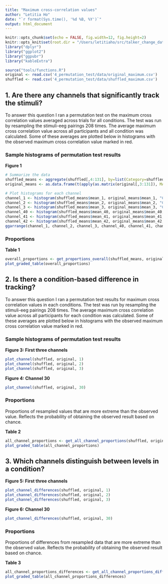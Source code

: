 ```yaml
---
title: "Maximum cross-correlation values"
author: "Letitia Ho"
date: "`r format(Sys.time(), '%d %B, %Y')`"
output: html_document
---
```


```r
knitr::opts_chunk$set(echo = FALSE, fig.width=12, fig.height=2)
knitr::opts_knit$set(root.dir = "/Users/letitiaho/src/talker_change_data_processing")
library("dplyr")
library("ggplot2")
library("ggpubr")
library("kableExtra")
```

```r
source("tools/functions.R")
original <- read.csv('4_permutation_test/data/original_maximum.csv')
shuffled <- read.csv('4_permutation_test/data/shuffled_maximum.csv')
```


## 1. Are there any channels that significantly track the stimuli?

To answer this question I ran a permutation test on the maximum cross correlation values averaged across trials for all conditions. The test was run by resampling the stimuli-eeg pairings 208 times. The average maximum cross correlation value across all participants and all condition was calculated. Some of these averages are plotted below in histograms with the observed maximum cross correlation value marked in red.

### Sample histograms of permutation test results

**Figure 1**

```r
# Summarize the data
shuffled_means <- aggregate(shuffled[,4:131], by=list(Category=shuffled$shuffle_number), FUN=mean)
original_means <- as.data.frame(t(apply(as.matrix(original[,3:131]), MARGIN = 2, mean)))

# Plot histograms for each channel
channel_1 <- histogram(shuffled_means$mean_1, original_means$mean_1, "Channel #1")
channel_2 <- histogram(shuffled_means$mean_2, original_means$mean_2, "Channel #2")
channel_3 <- histogram(shuffled_means$mean_3, original_means$mean_3, "Channel #3")
channel_40 <- histogram(shuffled_means$mean_40, original_means$mean_40, "Channel #40")
channel_41 <- histogram(shuffled_means$mean_41, original_means$mean_41, "Channel #41")
channel_42 <- histogram(shuffled_means$mean_42, original_means$mean_42, "Channel #42")
ggarrange(channel_1, channel_2, channel_3, channel_40, channel_41, channel_42, ncol = 6, nrow = 1)
```


### Proportions

**Table 1**

```r
overall_proportions <- get_proportions_overall(shuffled_means, original_means)
plot_graded_table(overall_proportions)
```





## 2. Is there a condition-based difference in tracking?

To answer this question I ran a permutation test results for maximum cross correlation values in each conditions. The test was run by resampling the stimuli-eeg pairings 208 times. The average maximum cross correlation value across all participants for each condition was calculated. Some of these averages are plotted below in histograms with the observed maximum cross correlation value marked in red.

### Sample histograms of permutation test results

**Figure 3: First three channels**

```r
plot_channel(shuffled, original, 1)
plot_channel(shuffled, original, 2)
plot_channel(shuffled, original, 3)
```

**Figure 4: Channel 30**

```r
plot_channel(shuffled, original, 30)
```

### Proportions

Proportions of resampled values that are more extreme than the observed value. Reflects the probability of obtaining the observed result based on chance.

**Table 2**

```r
all_channel_proportions <- get_all_channel_proportions(shuffled, original)
plot_graded_table(all_channel_proportions)
```





## 3. Which channels distinguish between levels in a condition?

**Figure 5: First three channels**

```r
plot_channel_differences(shuffled, original, 1)
plot_channel_differences(shuffled, original, 2)
plot_channel_differences(shuffled, original, 3)
```

**Figure 6: Channel 30**

```r
plot_channel_differences(shuffled, original, 30)
```

### Proportions

Proportions of differences from resampled data that are more extreme than the observed value. Reflects the probability of obtaining the observed result based on chance.

**Table 3**

```r
all_channel_proportions_differences <- get_all_channel_proportions_differences(shuffled, original)
plot_graded_table(all_channel_proportions_differences)
```

